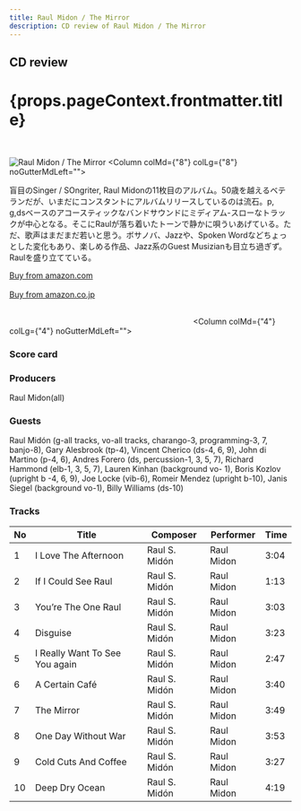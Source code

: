 ```yaml
---
title: Raul Midon / The Mirror
description: CD review of Raul Midon / The Mirror
---
```


<h2>CD review</h2>
<h1 className="h1--no--margin">{props.pageContext.frontmatter.title}</h1>
<br/>
<Row  className="image-card-group">
	<Column colMd={"4"} colLg={"4"} noGutterMdLeft="">
       <ImageCard>

![Raul Midon / The Mirror](../../images/cd/raulmidon1L.jpg) 
</ImageCard>
	</Column>
	<Column colMd={"8"} colLg={"8"} noGutterMdLeft="">
	<p>
	盲目のSinger / SOngriter, Raul Midonの11枚目のアルバム。50歳を越えるベテランだが、いまだにコンスタントにアルバムリリースしているのは流石。p, g,dsベースのアコースティックなバンドサウンドにミディアム-スローなトラックが中心となる。そこにRaulが落ち着いたトーンで静かに唄ういあげている。ただ、歌声はまだまだ若いと思う。ボサノバ、Jazzや、Spoken Wordなどちょっとした変化もあり、楽しめる作品、Jazz系のGuest Musizianも目立ち過ぎず。Raulを盛り立てている。
	</p>
	<a href="https://amzn.to/2zLuxgX">Buy from amazon.com</a>
	<br/>  
	<a href="https://amzn.to/2TVth1I">Buy from amazon.co.jp</a>
	<br/>
	<a style="display:inline-block;overflow:hidden;background:url(https://linkmaker.itunes.apple.com/ja-jp/lockup.svg?releaseDate=2019-05-17&kind=album&bubble=apple_music&style=mono-black) no-repeat;width:180px;height:45px;" href="https://geo.music.apple.com/jp/album/nothing-great-about-britain/1462369233?mt=1&app=music&ls=1&at=11lcug"></a>
	<a style="display:inline-block;overflow:hidden;background:url(https://linkmaker.itunes.apple.com/ja-jp/badge-lrg.svg?releaseDate=2019-05-17T00:00:00Z&kind=album&bubble=itunes_music) no-repeat;width:140px;height:45px;" href="https://geo.music.apple.com/jp/album/nothing-great-about-britain/1457181800?app=itunes&at=11lcug"></a>
	</Column>
</Row>
<Row >
	<Column colMd={"4"} colLg={"4"} noGutterMdLeft="">
<div>
    <h3>Score card</h3>
	<SliderJS1 value="4" />
    <SliderJS2 value="2" />
	<SliderJS3 value="1" />
    <SliderJS4 value="8" />
</div>
</Column>
<Column colMd={"8"} colLg={"8"} noGutterMdLeft="">
<div>
<h3>Producers</h3>
<p>Raul Midon(all)</p>
<h3>Guests</h3>
<p>Raul Midón (g-all tracks, vo-all tracks, charango-3, programming-3, 7, banjo-8), Gary Alesbrook (tp-4), Vincent Cherico (ds-4, 6, 9), John di Martino (p-4, 6), Andres Forero (ds, percussion-1, 3, 5, 7), Richard Hammond (elb-1, 3, 5, 7), Lauren Kinhan (background vo- 1), Boris Kozlov (upright b -4, 6, 9), Joe Locke (vib-6), Romeir Mendez (upright b-10), Janis Siegel (background vo-1), Billy Williams (ds-10)
</p>
</div>
</Column>
</Row>

<h3>Tracks</h3>

|No | Title                         | Composer      | Performer  | Time |
| - | ----------------------------- | ------------- | ---------- | ---- |
|1	|I Love The Afternoon           | Raul S. Midón | Raul Midon | 3:04 |
|2	|If I Could See	Raul            | Raul S. Midón | Raul Midon | 1:13 |
|3	|You’re The One	Raul            | Raul S. Midón | Raul Midon | 3:03 |
|4	|Disguise	                    | Raul S. Midón | Raul Midon | 3:23 |
|5	|I Really Want To See You again	| Raul S. Midón | Raul Midon | 2:47 |
|6	|A Certain Café	                | Raul S. Midón | Raul Midon | 3:40 |
|7	|The Mirror	                    | Raul S. Midón | Raul Midon | 3:49 |
|8	|One Day Without War            | Raul S. Midón | Raul Midon | 3:53 |
|9	|Cold Cuts And Coffee           | Raul S. Midón | Raul Midon | 3:27 |
|10	|Deep Dry Ocean	                | Raul S. Midón | Raul Midon | 4:19 |
